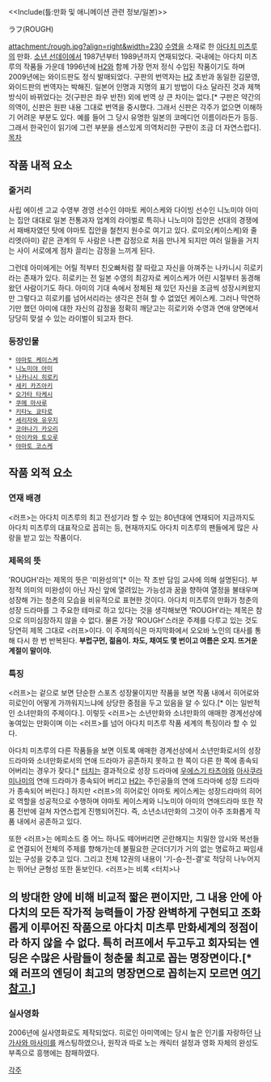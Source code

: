 <<Include(틀:만화 및 애니메이션 관련 정보/일본)>>

ラフ(ROUGH)

attachment:/rough.jpg?align=right&width=230 
[[수영]]을 소재로 한 [[아다치 미츠루]]의 만화. [[소년 선데이]]에서 1987년부터 1989년까지 연재되었다. 국내에는 아다치 미츠루의 작품들 가운데 1996년에 [[H2]]와 함께 가장 먼저 정식 수입된 작품이기도 하며 2009년에는 와이드판도 정식 발매되었다. 구판의 번역자는 [[H2]] 초반과 동일한 김문영, 와이드판의 번역자는 박해진. 일본어 인명과 지명의 표기 방법이 다소 달라진 것과 제책 방식이 바뀌었다는 것(구판은 좌우 반전) 외에 번역 상 큰 차이는 없다.[* 구판은 약간의 의역이, 신판은 원판 내용 그대로 번역을 중시했다. 그래서 신판은 각주가 없으면 이해하기 어려운 부분도 있다. 예를 들어 그 당시 유명한 일본의 코메디언 이름이라든가 등등. 그래서 한국인이 읽기에 그런 부분을 센스있게 의역처리한 구판이 조금 더 자연스럽다]. 
[[목차]]
== 작품 내적 요소 ==
=== 줄거리 ===
사립 에이센 고교 수영부 경영 선수인 야마토 케이스케와 다이빙 선수인 니노미야 아미는 집안 대대로 일본 전통과자 업계의 라이벌로 특히나 니노미야 집안은 선대의 경쟁에서 패배자였던 탓에 야마토 집안을 철천지 원수로 여기고 있다. 로미오(케이스케)와 줄리엣(아미) 같은 관계의 두 사람은 나쁜 감정으로 처음 만나게 되지만 여러 일들을 거치는 사이 서로에게 점차 끌리는 감정을 느끼게 된다.  

그런데 아미에게는 어릴 적부터 친오빠처럼 잘 따랐고 자신을 아껴주는 나카니시 히로키라는 존재가 있다. 히로키는 전 일본 수영의 최강자로 케이스케가 어린 시절부터 동경해왔던 사람이기도 하다. 아미의 기대 속에서 정체된 채 있던 자신을 조금씩 성장시켜왔지만 그렇다고 히로키를 넘어서리라는 생각은 전혀 할 수 없었던 케이스케. 그러나 막연하기만 했던 아미에 대한 자신의 감정을 정확히 깨닫고는 히로키와 수영과 연애 양면에서 당당히 맞설 수 있는 라이벌이 되고자 한다.

=== 등장인물 ===
 * [[야마토 케이스케]]
 * [[니노미야 아미]]
 * [[나카니시 히로키]]
 * [[세키 카즈아키]]
 * [[오가타 타케시]]
 * [[쿠메 마사루]]
 * [[키타노 쿄타로]]
 * [[세리자와 유우지]]
 * [[코야나기 카오리]]
 * [[아이카와 토오루]]
 * [[야마토 코스케]]

== 작품 외적 요소 ==
=== 연재 배경 ===
<러프>는 아다치 미츠루의 최고 전성기라 할 수 있는 80년대에 연재되어 지금까지도 아다치 미츠루의 대표작으로 꼽히는 등, 현재까지도 아다치 미츠루의 팬들에게 많은 사랑을 받고 있는 작품이다.

=== 제목의 뜻 ===
'ROUGH'라는 제목의 뜻은 '미완성의'[* 이는 작 초반 담임 교사에 의해 설명된다]. 부정적 의미의 미완성이 아닌 자신 앞에 열려있는 가능성과 꿈을 향하여 열정을 불태우며 성장해 가는 청춘의 모습을 비유적으로 표현한 것이다. 아다치 미츠루의 만화가 청춘의 성장 드라마를 그 주요한 테마로 하고 있다는 것을 생각해보면 'ROUGH'라는 제목은 참으로 의미심장하지 않을 수 없다. 물론 가장 'ROUGH'스러운 주제를 다루고 있는 것도 당연히 제목 그대로 <러프>이다. 이 주제의식은 마지막화에서 오오바 노인의 대사를 통해 다시 한 번 반복된다. '''부럽구먼, 젊음이. 차도, 채여도 몇 번이고 여름은 오지. 뜨거운 계절이 말이야.'''

=== 특징 ===
<러프>는 겉으로 보면 단순한 스포츠 성장물이지만 작품을 보면 작품 내에서 히어로와 히로인이 어떻게 가까워지느냐에 상당한 중점을 두고 있음을 알 수 있다.[* 이는 일반적인 소녀만화의 주제이다.]. 이렇듯 <러프>는 소년만화와 소녀만화의 애매한 경계선상에 놓여있는 만화이며 이는 <러프>를 넘어 아다치 미츠루 작품 세계의 특징이라 할 수 있다. 

아다치 미츠루의 다른 작품들을 보면 이토록 애매한 경계선상에서 소년만화로서의 성장 드라마와 소녀만화로서의 연애 드라마가 공존하지 못하고 한 쪽이 다른 한 쪽에 종속되어버리는 경우가 잦다.[* [[터치]]는 결과적으로 성장 드라마에 [[우에스기 타츠야]]와 [[아사쿠라 미나미]]의 연애 드라마가 종속되어 버리고 [[H2]]는 주인공들의 연애 드라마에 성장 드라마가 종속되어 버린다.] 하지만 <러프>의 히어로인 야마토 케이스케는 성장드라마의 히어로 역할을 성공적으로 수행하며 야마토 케이스케와 니노미야 아미의 연애드라마 또한 작품 전반에 걸쳐 자연스럽게 진행되어진다. 즉, 소년소녀만화의 그것이 아주 조화롭게 작품 내에서 공존하고 있다. 

또한 <러프>는 에피소드 중 어느 하나도 떼어버리면 곤란해지는 치밀한 암시와 복선들로 연결되어 전체의 주제를 향해가는데 불필요한 군더더기가 거의 없는 명료하고 짜임새 있는 구성을 갖추고 있다. 그리고 전체 12권의 내용이 '기-승-전-결'로 적당히 나누어지는 뛰어난 균형성 또한 돋보인다. <러프>는 비록 <터치>나 <H2>의 방대한 양에 비해 비교적 짧은 편이지만, 그 내용 안에 아다치의 모든 작가적 능력들이 가장 완벽하게 구현되고 조화롭게 이루어진 작품으로 아다치 미츠루 만화세계의 정점이라 하지 않을 수 없다. 특히 러프에서 두고두고 회자되는 엔딩은 수많은 사람들이 청춘물 최고로 꼽는 명장면이다.[* 왜 러프의 엔딩이 최고의 명장면으로 꼽히는지 모르면 [http://bbs2.ruliweb.daum.net/gaia/do/ruliweb/detail/read?articleId=11834569&bbsId=G005 여기 참고.]]

=== 실사영화 ===
2006년에 실사영화로도 제작되었다. 히로인 아미역에는 당시 높은 인기를 자랑하던 [[나가사와 마사미]]를 캐스팅하였으나, 원작과 따로 노는 캐릭터 설정과 영화 자체의 완성도 부족으로 흥행에는 참패하였다.


[[각주]]
